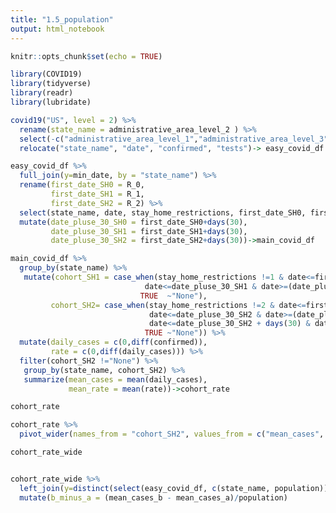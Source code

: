 ```yaml
---
title: "1.5_population"
output: html_notebook
---
```


```r
knitr::opts_chunk$set(echo = TRUE)
```

```r
library(COVID19)
library(tidyverse)
library(readr)
library(lubridate)
```


```r
covid19("US", level = 2) %>%
  rename(state_name = administrative_area_level_2 ) %>% 
  select(-c("administrative_area_level_1","administrative_area_level_3","latitude","longitude","currency", "administrative_area_level_1")) %>% 
  relocate("state_name", "date", "confirmed", "tests")-> easy_covid_df
```



```r
easy_covid_df %>% 
  full_join(y=min_date, by = "state_name") %>% 
  rename(first_date_SH0 = R_0,
         first_date_SH1 = R_1,
         first_date_SH2 = R_2) %>% 
  select(state_name, date, stay_home_restrictions, first_date_SH0, first_date_SH1, first_date_SH2, confirmed, deaths, population) %>%
  mutate(date_pluse_30_SH0 = first_date_SH0+days(30),
         date_pluse_30_SH1 = first_date_SH1+days(30),
         date_pluse_30_SH2 = first_date_SH2+days(30))->main_covid_df
```

```r
main_covid_df %>%   
  group_by(state_name) %>% 
   mutate(cohort_SH1 = case_when(stay_home_restrictions !=1 & date<=first_date_SH1 & date>=(first_date_SH1-days(14))~"a",
                              date<=date_pluse_30_SH1 & date>=(date_pluse_30_SH1-days(14))~"b",
                             TRUE  ~"None"),
         cohort_SH2= case_when(stay_home_restrictions !=2 & date<=first_date_SH2 & date>=(first_date_SH2-days(14))~"a",
                               date<=date_pluse_30_SH2 & date>=(date_pluse_30_SH2-days(14))~"b",
                               date<=date_pluse_30_SH2 + days(30) & date>=(date_pluse_30_SH2 + days(16))~"c",
                              TRUE ~"None")) %>% 
  mutate(daily_cases = c(0,diff(confirmed)),
         rate = c(0,diff(daily_cases))) %>% 
  filter(cohort_SH2 !="None") %>% 
   group_by(state_name, cohort_SH2) %>%
   summarize(mean_cases = mean(daily_cases),
             mean_rate = mean(rate))->cohort_rate

cohort_rate
```

```r
cohort_rate %>% 
  pivot_wider(names_from = "cohort_SH2", values_from = c("mean_cases", "mean_rate")) ->cohort_rate_wide

cohort_rate_wide


cohort_rate_wide %>% 
  left_join(y=distinct(select(easy_covid_df, c(state_name, population))), by ="state_name") %>% 
  mutate(b_minus_a = (mean_cases_b - mean_cases_a)/population) 
```



